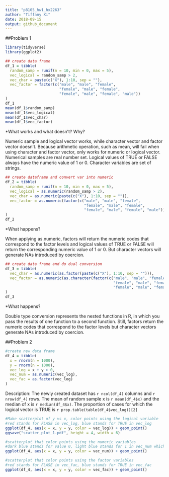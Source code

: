 ```yaml
---
title: "p8105_hw1_hx2263"
author: "Tiffany Xi"
date: 2018-09-15
output: github_document
---
```


##Problem 1

```r
library(tidyverse)
library(ggplot2)
```

```r

## create data frame
df_1 = tibble(
  random_samp = runif(n = 10, min = 0, max = 5),
  vec_logical = random_samp > 2,
  vec_char = paste(c("X"), 1:10, sep = ""),
  vec_factor = factor(c("male", "male", "female", 
                        "female", "male", "female", 
                        "female", "male", "female", "male"))
)
df_1 
mean(df_1$random_samp)
mean(df_1$vec_logical)
mean(df_1$vec_char)
mean(df_1$vec_factor)
```
*What works and what doesn’t? Why?

Numeric sample and logical vector works, while character vector and factor vector doesn't. Because arithmetic operation, such as mean, will fail when using character and factor vector, only works for numeric or logical vector. Numerical samples are real number set. Logical values of TRUE or FALSE always have the numeric value of 1 or 0. Character variables are set of strings.

```r

## create dataframe and convert var into numeric
df_2 = tibble(
  random_samp = runif(n = 10, min = 0, max = 5),
  vec_logical = as.numeric(random_samp > 2),
  vec_char = as.numeric(paste(c("X"), 1:10, sep = "")),
  vec_factor = as.numeric(factor(c("male", "male", "female", 
                                   "female", "male", "female", 
                                   "female", "male", "female", "male")))
)
df_2 
```
*What happens?

When applying as.numeric, factors will return the numeric codes that correspond to the factor levels and logical values of TRUE or FALSE will return the corresponding numeric value of 1 or 0. But character vectors will generate NAs introduced by coercion.

```r

## create data frame and do dual conversion
df_3 = tibble(
  vec_char = as.numeric(as.factor(paste(c("X"), 1:10, sep = ""))),
  vec_factor = as.numeric(as.character(factor(c("male", "male", "female",
                                                "female", "male", "female",
                                                "female", "male", "female", "male"))))
)
df_3 
```
*What happens?

Double type conversion represents the nested functions in R, in which you pass the results of one function to a second function. Still, factors return the numeric codes that correspond to the factor levels but character vectors generate NAs introduced by coercion.

##Problem 2

```r
#create new data frame
df_4 = tibble(
  x = rnorm(n = 1000),
  y = rnorm(n = 1000),
  vec_log = x + y > 0,
  vec_num = as.numeric(vec_log),
  vec_fac = as.factor(vec_log)
)
```

Description: The newly created dataset has `r ncol(df_4)` columns and `r nrow(df_4)` rows. The mean of random sample x is `r mean(df_4$x)` and the median of x is `r median(df_4$x)`. The proportion of cases for which the logical vector is TRUE is `r prop.table(table(df_4$vec_log))[2]`

```r
#Make scatterplot of y vs x, color points using the logical variable
#red stands for FLASE in vec_log, blue stands for TRUE in vec_log
ggplot(df_4, aes(x = x, y = y, color = vec_log)) + geom_point()
ggsave("scatter_plot_1.pdf", height = 4, width = 6)

#scatterplot that color points using the numeric variables
#dark blue stands for value 0, light blue stands for 1 in vec_num which is TRUE in vec_log
ggplot(df_4, aes(x = x, y = y, color = vec_num)) + geom_point()

#scatterplot that color points using the factor variables
#red stands for FLASE in vec_fac, blue stands for TRUE in vec_fac
ggplot(df_4, aes(x = x, y = y, color = vec_fac)) + geom_point()

```












